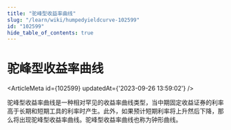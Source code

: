 ```yaml
---
title: "驼峰型收益率曲线"
slug: "/learn/wiki/humpedyieldcurve-102599"
id: "102599"
hide_table_of_contents: true
---
```



# 驼峰型收益率曲线

<ArticleMeta id={102599} updatedAt={'2023-09-26 13:59:02'} />
<div className='border-solid border-b border-t-0 my-4 border-[var(--ifm-color-gray-300)]' />

驼峰型收益率曲线是一种相对罕见的收益率曲线类型，当中期固定收益证券的利率高于长期和短期工具的利率时产生。此外，如果预计短期利率将上升然后下降，那么将出现驼峰型收益率曲线。驼峰型收益率曲线也称为钟形曲线。
